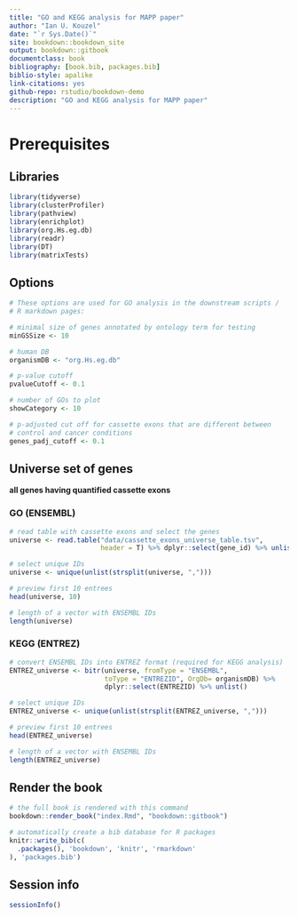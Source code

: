 ```yaml
--- 
title: "GO and KEGG analysis for MAPP paper"
author: "Ian U. Kouzel"
date: "`r Sys.Date()`"
site: bookdown::bookdown_site
output: bookdown::gitbook
documentclass: book
bibliography: [book.bib, packages.bib]
biblio-style: apalike
link-citations: yes
github-repo: rstudio/bookdown-demo
description: "GO and KEGG analysis for MAPP paper"
---
```


# Prerequisites

## Libraries 

```r
library(tidyverse)
library(clusterProfiler)
library(pathview)
library(enrichplot)
library(org.Hs.eg.db)
library(readr)
library(DT)
library(matrixTests)
```

## Options 

```r
# These options are used for GO analysis in the downstream scripts /
# R markdown pages:

# minimal size of genes annotated by ontology term for testing
minGSSize <- 10 

# human DB
organismDB <- "org.Hs.eg.db"

# p-value cutoff
pvalueCutoff <- 0.1

# number of GOs to plot
showCategory <- 10 

# p-adjusted cut off for cassette exons that are different between 
# control and cancer conditions
genes_padj_cutoff <- 0.1
```

## Universe set of genes

**all genes having quantified cassette exons**

### GO (ENSEMBL)

```r
# read table with cassette exons and select the genes
universe <- read.table("data/cassette_exons_universe_table.tsv", 
                       header = T) %>% dplyr::select(gene_id) %>% unlist()

# select unique IDs
universe <- unique(unlist(strsplit(universe, ",")))

# preview first 10 entrees
head(universe, 10)

# length of a vector with ENSEMBL IDs
length(universe)  
```

### KEGG (ENTREZ)

```r
# convert ENSEMBL IDs into ENTREZ format (required for KEGG analysis)
ENTREZ_universe <- bitr(universe, fromType = "ENSEMBL", 
                        toType = "ENTREZID", OrgDb= organismDB) %>% 
                        dplyr::select(ENTREZID) %>% unlist()

# select unique IDs
ENTREZ_universe <- unique(unlist(strsplit(ENTREZ_universe, ",")))

# preview first 10 entrees
head(ENTREZ_universe)

# length of a vector with ENSEMBL IDs
length(ENTREZ_universe)  
```

## Render the book 

```r
# the full book is rendered with this command
bookdown::render_book("index.Rmd", "bookdown::gitbook")
```

```r
# automatically create a bib database for R packages
knitr::write_bib(c(
  .packages(), 'bookdown', 'knitr', 'rmarkdown'
), 'packages.bib')
```

## Session info

```r
sessionInfo()
```

